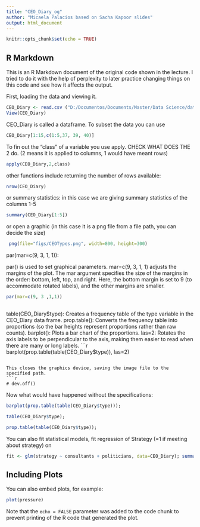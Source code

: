 ---
title: "CEO_Diary_og"
author: "Micaela Palacios based on Sacha Kapoor slides"
output: html_document
---

```{r setup, include=FALSE}
knitr::opts_chunk$set(echo = TRUE)
```

## R Markdown

This is an R Markdown document of the original code shown in the lecture. I tried to do it with the help of perplexity to later practice changing things on this code and see how it affects the output. 

First, loading the data and viewing it.
```{r dataset}
CEO_Diary <- read.csv ("D:/Documentos/Documents/Master/Data Science/data/survey_response_data.csv")
View(CEO_Diary)
```

CEO_Diary is called a dataframe. To subset the data you can use
```{r subset_data}
CEO_Diary[1:15,c(1:5,37, 39, 40)]
```

To fin out the "class" of a variable you use apply.
CHECK WHAT DOES THE 2 do. (2 means it is applied to columns, 1 would have meant rows)
```{r}
apply(CEO_Diary,2,class)
```

other functions include returning the number of rows available:
```{r}
nrow(CEO_Diary)
```

or summary statistics:
in this case we are giving summary statistics of the columns 1-5
```{r}
summary(CEO_Diary[1:5])

```

or open a graphic (in this case it is a png file from a file path, you can decide the size)
```{r}
 png(file="figs/CEOTypes.png", width=800, height=300)
```

par(mar=c(9, 3, 1, 1)):

par() is used to set graphical parameters.
mar=c(9, 3, 1, 1) adjusts the margins of the plot. The mar argument specifies the size of the margins in the order: bottom, left, top, and right. Here, the bottom margin is set to 9 (to accommodate rotated labels), and the other margins are smaller.
```{r}
par(mar=c(9, 3 ,1,1))
  
```
table(CEO_Diary$type): Creates a frequency table of the type variable in the CEO_Diary data frame.
prop.table(): Converts the frequency table into proportions (so the bar heights represent proportions rather than raw counts).
barplot(): Plots a bar chart of the proportions.
las=2: Rotates the axis labels to be perpendicular to the axis, making them easier to read when there are many or long labels.
```{r}
barplot(prop.table(table(CEO_Diary$type)), las=2)

```

This closes the graphics device, saving the image file to the specified path.
```{r}
# dev.off()
```


Now what would have happened without the specifications:

```{r}
barplot(prop.table(table(CEO_Diary$type)));

table(CEO_Diary$type);

prop.table(table(CEO_Diary$type));
```


You can also fit statistical models, fit regression of Strategy (=1 if meeting about strategy) on

```{r}
fit <- glm(strategy ~ consultants + politicians, data=CEO_Diary); summary(fit)

```

## Including Plots

You can also embed plots, for example:

```{r pressure, echo=FALSE}
plot(pressure)
```

Note that the `echo = FALSE` parameter was added to the code chunk to prevent printing of the R code that generated the plot.
